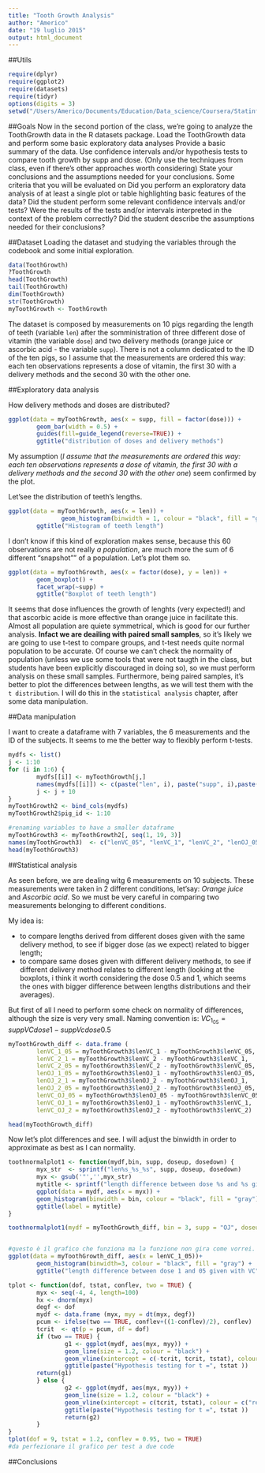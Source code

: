```yaml
---
title: "Tooth Growth Analysis"
author: "Americo"
date: "19 luglio 2015"
output: html_document
---
```


##Utils
```r
require(dplyr)
require(ggplot2)
require(datasets)
require(tidyr)
options(digits = 3)
setwd("/Users/Americo/Documents/Education/Data_science/Coursera/Statinference/project/ass2_statinference")
```
##Goals
Now in the second portion of the class, we're going to analyze the ToothGrowth data in the R datasets package. 
Load the ToothGrowth data and perform some basic exploratory data analyses 
Provide a basic summary of the data.
Use confidence intervals and/or hypothesis tests to compare tooth growth by supp and dose. (Only use the techniques from class, even if there's other approaches worth considering)
State your conclusions and the assumptions needed for your conclusions. 
Some criteria that you will be evaluated on
Did you  perform an exploratory data analysis of at least a single plot or table highlighting basic features of the data?
Did the student perform some relevant confidence intervals and/or tests?
Were the results of the tests and/or intervals interpreted in the context of the problem correctly? 
Did the student describe the assumptions needed for their conclusions?

##Dataset
Loading the dataset and studying the variables through the codebook and some initial exploration.
```r
data(ToothGrowth)
?ToothGrowth
head(ToothGrowth)
tail(ToothGrowth)
dim(ToothGrowth)
str(ToothGrowth)
myToothGrowth <- ToothGrowth
```

The dataset is composed by measurements on 10 pigs regarding the length of teeth (variable `len`) after the somministration of three different dose of vitamin (the variable `dose`) and two delivery methods (orange juice or ascorbic acid - the variable `supp`).
There is not a column dedicated to the ID of the ten pigs, so I assume that the measurements are ordered this way: each ten observations represents a dose of vitamin, the first 30 with a delivery methods and the second 30 with the other one.

##Exploratory data analysis

How delivery methods and doses are distributed?

```r
ggplot(data = myToothGrowth, aes(x = supp, fill = factor(dose))) +
        geom_bar(width = 0.5) +
        guides(fill=guide_legend(reverse=TRUE)) +
        ggtitle("distribution of doses and delivery methods")
```

My assumption (*I assume that the measurements are ordered this way: each ten observations represents a dose of vitamin, the first 30 with a delivery methods and the second 30 with the other one*) seem confirmed by the plot.

Let'see the distribution of teeth's lengths.

```r
ggplot(data = myToothGrowth, aes(x = len)) +
               geom_histogram(binwidth = 1, colour = "black", fill = "gray") +
        ggtitle("Histogram of teeth length")
```

I don't know if this kind of exploration makes sense, because this 60 observations are not really *a population*, are much more the sum of 6 different "snapshot"" of a population.
Let's plot them so.

```r
ggplot(data = myToothGrowth, aes(x = factor(dose), y = len)) +
        geom_boxplot() +
        facet_wrap(~supp) +
        ggtitle("Boxplot of teeth length")
```

It seems that dose influences the growth of lenghts (very expected!) and that ascorbic acide is more effective than orange juice in facilitate this.
Almost all population are quiete symmetrical, which is good for our further analysis. **Infact we are deailing with paired small samples**, so it's likely we are going to use t-test to compare groups, and t-test needs quite normal population to be accurate. Of course we can't check the normality of population (unless we use some tools that were not taugth in the class, but students have been explicitly discouraged in doing so), so we must perform analysis on these small samples. Furthermore, being paired samples, it's better to plot the differences between lengths, as we will test them with the `t distribution`. I will do this in the `statistical analysis` chapter, after some data manipulation.

##Data manipulation

I want to create a dataframe with 7 variables, the 6 measurements and the ID of the subjects. It seems to me the better way to flexibly perform t-tests.

```r
mydfs <- list()
j <- 1:10
for (i in 1:6) {
        mydfs[[i]] <- myToothGrowth[j,]
        names(mydfs[[i]]) <- c(paste("len", i), paste("supp", i),paste("dose", i))
        j <- j + 10
}
myToothGrowth2 <- bind_cols(mydfs)
myToothGrowth2$pig_id <- 1:10

#renaming variables to have a smaller dataframe
myToothGrowth3 <- myToothGrowth2[, seq(1, 19, 3)]
names(myToothGrowth3)  <- c("lenVC_05", "lenVC_1", "lenVC_2", "lenOJ_05", "lenOJ_1", "lenOJ_2", "pig_id")
head(myToothGrowth3)
```

##Statistical analysis

As seen before, we are dealing witg 6 measurements on 10 subjects. These measurements were taken in 2 different conditions, let'say: *Orange juice* and *Ascorbic acid*. So we must be very careful in comparing two measurements belonging to different conditions.

My idea is:

* to compare lengths derived from different doses given with the same delivery method, to see if bigger dose (as we expect) related to bigger length;
* to compare same doses given with different delivery methods, to see if different delivery method relates to different length (looking at the boxplots, i think it worth considering the dose 0.5 and 1, which seems the ones with bigger difference between lengths distributions and their averages).

But first of all I need to perform some check on normality of differences, although the size is very very small. Naming convention is: $VC_1_05 = supp VC dose 1 - supp Vc dose 0.5$

```r
myToothGrowth_diff <- data.frame (
        lenVC_1_05 = myToothGrowth3$lenVC_1 - myToothGrowth3$lenVC_05,
        lenVC_2_1 = myToothGrowth3$lenVC_2 - myToothGrowth3$lenVC_1,
        lenVC_2_05 = myToothGrowth3$lenVC_2 - myToothGrowth3$lenVC_05,
        lenOJ_1_05 = myToothGrowth3$lenOJ_1 - myToothGrowth3$lenOJ_05,
        lenOJ_2_1 = myToothGrowth3$lenOJ_2 - myToothGrowth3$lenOJ_1,
        lenOJ_2_05 = myToothGrowth3$lenOJ_2 - myToothGrowth3$lenOJ_05,
        lenVC_OJ_05 = myToothGrowth3$lenOJ_05 - myToothGrowth3$lenVC_05,
        lenVC_OJ_1 = myToothGrowth3$lenOJ_1 - myToothGrowth3$lenVC_1,
        lenVC_OJ_2 = myToothGrowth3$lenOJ_2 - myToothGrowth3$lenVC_2)

head(myToothGrowth_diff)
```

Now let's plot differences and see. I will adjust the binwidth in order to approximate as best as I can normality.

```r
toothnormalplot1 <- function(mydf,bin, supp, doseup, dosedown) {  
        myx_str  <- sprintf("len%s_%s_%s", supp, doseup, dosedown)
        myx <- gsub('"','',myx_str)
        mytitle <- sprintf("length difference between dose %s and %s given with %s", doseup, dosedown, supp)
        ggplot(data = mydf, aes(x = myx)) +
        geom_histogram(binwidth = bin, colour = "black", fill = "gray") +
        ggtitle(label = mytitle)
}

toothnormalplot1(mydf = myToothGrowth_diff, bin = 3, supp = "OJ", doseup = 2, dosedown = 1)


#questo è il grafico che funziona ma la funzione non gira come vorrei. credo perché myx è carattere, comunque il problema è li.
ggplot(data = myToothGrowth_diff, aes(x = lenVC_1_05))+
        geom_histogram(binwidth=3, colour = "black", fill = "gray") +
        ggtitle("length difference between dose 1 and 05 given with VC")

```


```r
tplot <- function(dof, tstat, conflev, two = TRUE) {
        myx <- seq(-4, 4, length=100)
        hx <- dnorm(myx)
        degf <- dof
        mydf <- data.frame (myx, myy = dt(myx, degf))
        pcum <- ifelse(two == TRUE, conflev+((1-conflev)/2), conflev)
        tcrit  <- qt(p = pcum, df = dof)
        if (two == TRUE) {
                g1 <- ggplot(mydf, aes(myx, myy)) +
                geom_line(size = 1.2, colour = "black") +
                geom_vline(xintercept = c(-tcrit, tcrit, tstat), colour = c("red", "red", "blue"), size = 0.9) +
                ggtitle(paste("Hypothesis testing for t =", tstat ))
        return(g1)
        } else {
                g2 <- ggplot(mydf, aes(myx, myy)) +
                geom_line(size = 1.2, colour = "black") +
                geom_vline(xintercept = c(tcrit, tstat), colour = c("red", "blue"), size = 0.9) +
                ggtitle(paste("Hypothesis testing for t =", tstat ))
                return(g2)
        }
}
tplot(dof = 9, tstat = 1.2, conflev = 0.95, two = TRUE)
#da perfezionare il grafico per test a due code
```
##Conclusions
